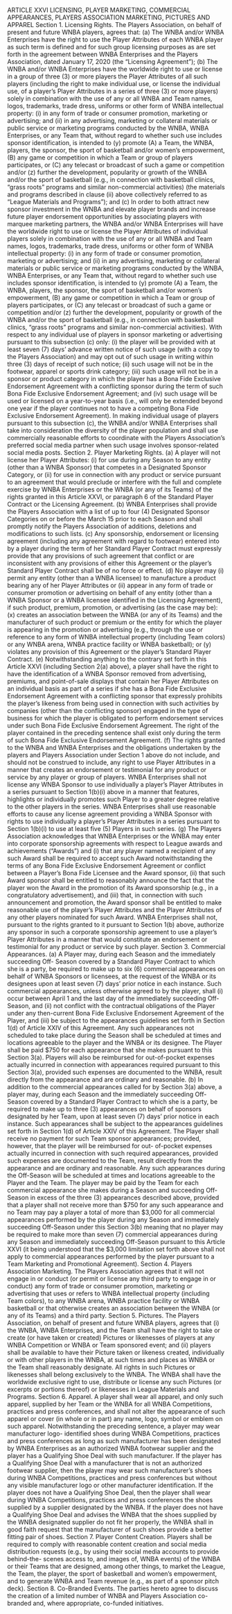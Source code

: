  ARTICLE XXVI
LICENSING, PLAYER MARKETING,
COMMERCIAL APPEARANCES,
PLAYERS ASSOCIATION MARKETING,
PICTURES AND APPAREL
Section 1. Licensing Rights.
The Players Association, on behalf of present and future WNBA players, agrees
that:
(a) The WNBA and/or WNBA Enterprises have the right to use the Player
Attributes of each WNBA player as such term is defined and for such group licensing purposes
as are set forth in the agreement between WNBA Enterprises and the Players Association, dated
January 17, 2020 (the "Licensing Agreement");
(b) The WNBA and/or WNBA Enterprises have the worldwide right to use or
license in a group of three (3) or more players the Player Attributes of all such players (including
the right to make individual use, or license the individual use, of a player's Player Attributes in a
series of three (3) or more players) solely in combination with the use of any or all WNBA and
Team names, logos, trademarks, trade dress, uniforms or other form of WNBA intellectual
property: (i) in any form of trade or consumer promotion, marketing or advertising; and (ii) in
any advertising, marketing or collateral materials or public service or marketing programs
conducted by the WNBA, WNBA Enterprises, or any Team that, without regard to whether such
use includes sponsor identification, is intended to (y) promote (A) a Team, the WNBA, players,
the sponsor, the sport of basketball and/or women's empowerment, (B) any game or competition
in which a Team or group of players participates, or (C) any telecast or broadcast of such a game
or competition and/or (z) further the development, popularity or growth of the WNBA and/or the
sport of basketball (e.g., in connection with basketball clinics, "grass roots" programs and similar
non-commercial activities) (the materials and programs described in clause (ii) above
collectively referred to as "League Materials and Programs"); and
(c) In order to both attract new sponsor investment in the WNBA and elevate
player brands and increase future player endorsement opportunities by associating players with
marquee marketing partners, the WNBA and/or WNBA Enterprises will have the worldwide
right to use or license the Player Attributes of individual players solely in combination with the
use of any or all WNBA and Team names, logos, trademarks, trade dress, uniforms or other form
of WNBA intellectual property: (i) in any form of trade or consumer promotion, marketing or
advertising; and (ii) in any advertising, marketing or collateral materials or public service or
marketing programs conducted by the WNBA, WNBA Enterprises, or any Team that, without
regard to whether such use includes sponsor identification, is intended to (y) promote (A) a
Team, the WNBA, players, the sponsor, the sport of basketball and/or women's empowerment,
(B) any game or competition in which a Team or group of players participates, or (C) any
telecast or broadcast of such a game or competition and/or (z) further the development,
popularity or growth of the WNBA and/or the sport of basketball (e.g., in connection with
basketball clinics, "grass roots" programs and similar non-commercial activities). With respect
to any individual use of players in sponsor marketing or advertising pursuant to this subsection
(c) only: (i) the player will be provided with at least seven (7) days' advance written notice of
such usage (with a copy to the Players Association) and may opt out of such usage in writing
within three (3) days of receipt of such notice; (ii) such usage will not be in the footwear, apparel
or sports drink category; (iii) such usage will not be in a sponsor or product category in which
the player has a Bona Fide Exclusive Endorsement Agreement with a conflicting sponsor during
the term of such Bona Fide Exclusive Endorsement Agreement; and (iv) such usage will be used
or licensed on a year-to-year basis (i.e., will only be extended beyond one year if the player
continues not to have a competing Bona Fide Exclusive Endorsement Agreement). In making
individual usage of players pursuant to this subsection (c), the WNBA and/or WNBA Enterprises
shall take into consideration the diversity of the player population and shall use commercially
reasonable efforts to coordinate with the Players Association's preferred social media partner
when such usage involves sponsor-related social media posts.
Section 2. Player Marketing Rights.
(a) A player will not license her Player Attributes: (i) for use during any
Season to any entity (other than a WNBA Sponsor) that competes in a Designated Sponsor
Category, or (ii) for use in connection with any product or service pursuant to an agreement that
would preclude or interfere with the full and complete exercise by WNBA Enterprises or the
WNBA (or any of its Teams) of the rights granted in this Article XXVI, or paragraph 6 of the
Standard Player Contract or the Licensing Agreement.
(b) WNBA Enterprises shall provide the Players Association with a list of up
to four (4) Designated Sponsor Categories on or before the March 15 prior to each Season and
shall promptly notify the Players Association of additions, deletions and modifications to such
lists.
(c) Any sponsorship, endorsement or licensing agreement (including any
agreement with regard to footwear) entered into by a player during the term of her Standard
Player Contract must expressly provide that any provisions of such agreement that conflict or are
inconsistent with any provisions of either this Agreement or the player's Standard Player
Contract shall be of no force or effect.
 (d) No player may (i) permit any entity (other than a WNBA licensee) to
manufacture a product bearing any of her Player Attributes or (ii) appear in any form of trade or
consumer promotion or advertising on behalf of any entity (other than a WNBA Sponsor or a
WNBA licensee identified in the Licensing Agreement), if such product, premium, promotion, or
advertising (as the case may be): (x) creates an association between the WNBA (or any of its
Teams) and the manufacturer of such product or premium or the entity for which the player is
appearing in the promotion or advertising (e.g., through the use or reference to any form of
WNBA intellectual property (including Team colors) or any WNBA arena, WNBA practice
facility or WNBA basketball); or (y) violates any provision of this Agreement or the player's
Standard Player Contract.
(e) Notwithstanding anything to the contrary set forth in this Article XXVI
(including Section 2(a) above), a player shall have the right to have the identification of a
WNBA Sponsor removed from advertising, premiums, and point-of-sale displays that contain
her Player Attributes on an individual basis as part of a series if she has a Bona Fide Exclusive
Endorsement Agreement with a conflicting sponsor that expressly prohibits the player's likeness
from being used in connection with such activities by companies (other than the conflicting
sponsor) engaged in the type of business for which the player is obligated to perform
endorsement services under such Bona Fide Exclusive Endorsement Agreement. The right of the
player contained in the preceding sentence shall exist only during the term of such Bona Fide
Exclusive Endorsement Agreement.
(f) The rights granted to the WNBA and WNBA Enterprises and the
obligations undertaken by the players and Players Association under Section 1 above do not
include, and should not be construed to include, any right to use Player Attributes in a manner
that creates an endorsement or testimonial for any product or service by any player or group of
players. WNBA Enterprises shall not license any WNBA Sponsor to use individually a player's
Player Attributes in a series pursuant to Section 1(b)(i) above in a manner that features,
highlights or individually promotes such Player to a greater degree relative to the other players in
the series. WNBA Enterprises shall use reasonable efforts to cause any license agreement
providing a WNBA Sponsor with rights to use individually a player's Player Attributes in a
series pursuant to Section 1(b)(i) to use at least five (5) Players in such series.
(g) The Players Association acknowledges that WNBA Enterprises or the
WNBA may enter into corporate sponsorship agreements with respect to League awards and
achievements ("Awards") and (i) that any player named a recipient of any such Award shall be
required to accept such Award notwithstanding the terms of any Bona Fide Exclusive
Endorsement Agreement or conflict between a Player's Bona Fide Licensee and the Award
sponsor, (ii) that such Award sponsor shall be entitled to reasonably announce the fact that the
player won the Award in the promotion of its Award sponsorship (e.g., in a congratulatory
advertisement), and (iii) that, in connection with such announcement and promotion, the Award
sponsor shall be entitled to make reasonable use of the player's Player Attributes and the Player
Attributes of any other players nominated for such Award. WNBA Enterprises shall not,
pursuant to the rights granted to it pursuant to Section 1(b) above, authorize any sponsor in such
a corporate sponsorship agreement to use a player's Player Attributes in a manner that would
constitute an endorsement or testimonial for any product or service by such player.
Section 3. Commercial Appearances.
(a) A Player may, during each Season and the immediately succeeding Off-
Season covered by a Standard Player Contract to which she is a party, be required to make up to
six (6) commercial appearances on behalf of WNBA Sponsors or licensees, at the request of the
WNBA or its designees upon at least seven (7) days' prior notice in each instance. Such
commercial appearances, unless otherwise agreed to by the player, shall (i) occur between April
1 and the last day of the immediately succeeding Off-Season, and (ii) not conflict with the
contractual obligations of the Player under any then-current Bona Fide Exclusive Endorsement
Agreement of the Player, and (iii) be subject to the appearances guidelines set forth in Section
1(d) of Article XXIV of this Agreement. Any such appearances not scheduled to take place
during the Season shall be scheduled at times and locations agreeable to the player and the
WNBA or its designee. The Player shall be paid \$750 for each appearance that she makes
pursuant to this Section 3(a). Players will also be reimbursed for out-of-pocket expenses actually
incurred in connection with appearances required pursuant to this Section 3(a), provided such
expenses are documented to the WNBA, result directly from the appearance and are ordinary and
reasonable.
(b) In addition to the commercial appearances called for by Section 3(a)
above, a player may, during each Season and the immediately succeeding Off-Season covered by
a Standard Player Contract to which she is a party, be required to make up to three (3)
appearances on behalf of sponsors designated by her Team, upon at least seven (7) days' prior
notice in each instance. Such appearances shall be subject to the appearances guidelines set forth
in Section 1(d) of Article XXIV of this Agreement. The Player shall receive no payment for
such Team sponsor appearances; provided, however, that the player will be reimbursed for out-
of-pocket expenses actually incurred in connection with such required appearances, provided
such expenses are documented to the Team, result directly from the appearance and are ordinary
and reasonable. Any such appearances during the Off-Season will be scheduled at times and
locations agreeable to the Player and the Team. The player may be paid by the Team for each
commercial appearance she makes during a Season and succeeding Off-Season in excess of the
three (3) appearances described above, provided that a player shall not receive more than \$750
for any such appearance and no Team may pay a player a total of more than \$3,000 for all
commercial appearances performed by the player during any Season and immediately
succeeding Off-Season under this Section 3(b) meaning that no player may be required to make
more than seven (7) commercial appearances during any Season and immediately succeeding
Off-Season pursuant to this Article XXVI (it being understood that the \$3,000 limitation set forth
above shall not apply to commercial appearances performed by the player pursuant to a Team
Marketing and Promotional Agreement).
Section 4. Players Association Marketing.
The Players Association agrees that it will not engage in or conduct (or permit or
license any third party to engage in or conduct) any form of trade or consumer promotion,
marketing or advertising that uses or refers to WNBA intellectual property (including Team
colors), to any WNBA arena, WNBA practice facility or WNBA basketball or that otherwise
creates an association between the WNBA (or any of its Teams) and a third party.
Section 5. Pictures.
The Players Association, on behalf of present and future WNBA players, agrees
that (i) the WNBA, WNBA Enterprises, and the Team shall have the right to take or create (or
have taken or created) Pictures or likenesses of players at any WNBA Competition or WNBA or
Team sponsored event; and (ii) players shall be available to have their Picture taken or likeness
created, individually or with other players in the WNBA, at such times and places as WNBA or
the Team shall reasonably designate. All rights in such Pictures or likenesses shall belong
exclusively to the WNBA. The WNBA shall have the worldwide exclusive right to use,
distribute or license any such Pictures (or excerpts or portions thereof) or likenesses in League
Materials and Programs.
Section 6. Apparel.
A player shall wear all apparel, and only such apparel, supplied by her Team or
the WNBA for all WNBA Competitions, practices and press conferences, and shall not alter the
appearance of such apparel or cover (in whole or in part) any name, logo, symbol or emblem on
such apparel. Notwithstanding the preceding sentence, a player may wear manufacturer logo-
identified shoes during WNBA Competitions, practices and press conferences as long as such
manufacturer has been designated by WNBA Enterprises as an authorized WNBA footwear
supplier and the player has a Qualifying Shoe Deal with such manufacturer. If the player has a
Qualifying Shoe Deal with a manufacturer that is not an authorized footwear supplier, then the
player may wear such manufacturer's shoes during WNBA Competitions, practices and press
conferences but without any visible manufacturer logo or other manufacturer identification. If
the player does not have a Qualifying Shoe Deal, then the player shall wear during WNBA
Competitions, practices and press conferences the shoes supplied by a supplier designated by the
WNBA. If the player does not have a Qualifying Shoe Deal and advises the WNBA that the
shoes supplied by the WNBA designated supplier do not fit her properly, the WNBA shall in
good faith request that the manufacturer of such shoes provide a better fitting pair of shoes.
Section 7. Player Content Creation.
Players shall be required to comply with reasonable content creation and social
media distribution requests (e.g., by using their social media accounts to provide behind-the-
scenes access to, and images of, WNBA events) of the WNBA or their Teams that are designed,
among other things, to market the League, the Team, the player, the sport of basketball and
women's empowerment, and to generate WNBA and Team revenue (e.g., as part of a sponsor
pitch deck).
Section 8. Co-Branded Events.
The parties hereto agree to discuss the creation of a limited number of WNBA and
Players Association co-branded and, where appropriate, co-funded initiatives.

